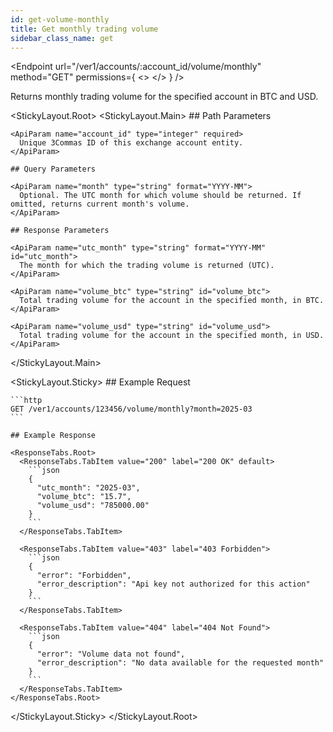 ```yaml
---
id: get-volume-monthly
title: Get monthly trading volume
sidebar_class_name: get
---
```



<Endpoint
  url="/ver1/accounts/:account_id/volume/monthly"
  method="GET"
  permissions={
    <>
      <Permission title="Permission" description="ACCOUNTS_READ" />
      <Permission title="Security" description="SIGNED" />
    </>
  }
/>

Returns monthly trading volume for the specified account in BTC and USD.

<Separator />

<StickyLayout.Root>
  <StickyLayout.Main>
    ## Path Parameters

    <ApiParam name="account_id" type="integer" required>
      Unique 3Commas ID of this exchange account entity.
    </ApiParam>

    ## Query Parameters

    <ApiParam name="month" type="string" format="YYYY-MM">
      Optional. The UTC month for which volume should be returned. If omitted, returns current month's volume.
    </ApiParam>

    ## Response Parameters

    <ApiParam name="utc_month" type="string" format="YYYY-MM" id="utc_month">
      The month for which the trading volume is returned (UTC).
    </ApiParam>

    <ApiParam name="volume_btc" type="string" id="volume_btc">
      Total trading volume for the account in the specified month, in BTC.
    </ApiParam>

    <ApiParam name="volume_usd" type="string" id="volume_usd">
      Total trading volume for the account in the specified month, in USD.
    </ApiParam>
  </StickyLayout.Main>

  <StickyLayout.Sticky>
    ## Example Request

    ```http
    GET /ver1/accounts/123456/volume/monthly?month=2025-03
    ```

    ## Example Response

    <ResponseTabs.Root>
      <ResponseTabs.TabItem value="200" label="200 OK" default>
        ```json
        {
          "utc_month": "2025-03",
          "volume_btc": "15.7",
          "volume_usd": "785000.00"
        }
        ```
      </ResponseTabs.TabItem>

      <ResponseTabs.TabItem value="403" label="403 Forbidden">
        ```json
        {
          "error": "Forbidden",
          "error_description": "Api key not authorized for this action"
        }
        ```
      </ResponseTabs.TabItem>

      <ResponseTabs.TabItem value="404" label="404 Not Found">
        ```json
        {
          "error": "Volume data not found",
          "error_description": "No data available for the requested month"
        }
        ```
      </ResponseTabs.TabItem>
    </ResponseTabs.Root>
  </StickyLayout.Sticky>
</StickyLayout.Root>
